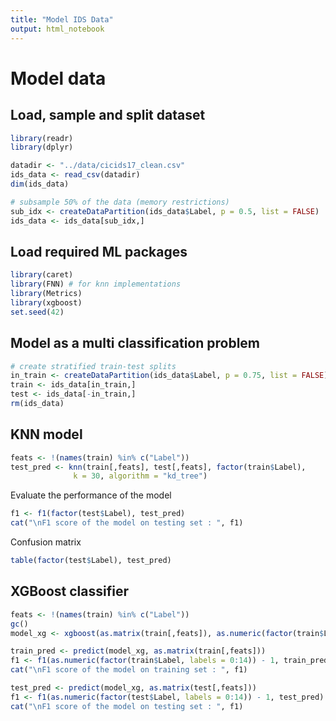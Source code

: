 ```yaml
---
title: "Model IDS Data"
output: html_notebook
---
```



# Model data

## Load, sample and split dataset

```r
library(readr)
library(dplyr)

datadir <- "../data/cicids17_clean.csv"
ids_data <- read_csv(datadir)
dim(ids_data)
```

```r
# subsample 50% of the data (memory restrictions)
sub_idx <- createDataPartition(ids_data$Label, p = 0.5, list = FALSE) 
ids_data <- ids_data[sub_idx,]
```

## Load required ML packages

```r
library(caret)
library(FNN) # for knn implementations
library(Metrics)
library(xgboost)
set.seed(42)
```



## Model as a multi classification problem


```r
# create stratified train-test splits
in_train <- createDataPartition(ids_data$Label, p = 0.75, list = FALSE)
train <- ids_data[in_train,]
test <- ids_data[-in_train,]
rm(ids_data)
```




## KNN model

```r
feats <- !(names(train) %in% c("Label"))
test_pred <- knn(train[,feats], test[,feats], factor(train$Label),
              k = 30, algorithm = "kd_tree")
```

Evaluate the performance of the model

```r
f1 <- f1(factor(test$Label), test_pred)
cat("\nF1 score of the model on testing set : ", f1)
```

Confusion matrix

```r
table(factor(test$Label), test_pred)
```

## XGBoost classifier

```r
feats <- !(names(train) %in% c("Label"))
gc()
model_xg <- xgboost(as.matrix(train[,feats]), as.numeric(factor(train$Label, labels = 0:14)) - 1, nthread = 4, nrounds = 20, objective = "multi:softmax", verbose = 2, num_class=length(levels(factor(train$Label))))
```

```r
train_pred <- predict(model_xg, as.matrix(train[,feats]))
f1 <- f1(as.numeric(factor(train$Label, labels = 0:14)) - 1, train_pred)
cat("\nF1 score of the model on training set : ", f1)

test_pred <- predict(model_xg, as.matrix(test[,feats]))
f1 <- f1(as.numeric(factor(test$Label, labels = 0:14)) - 1, test_pred)
cat("\nF1 score of the model on testing set : ", f1)
```

